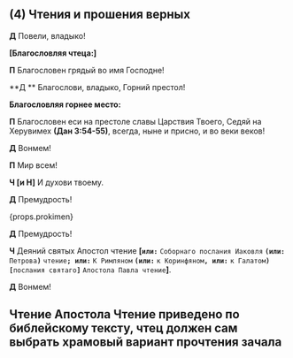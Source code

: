 
<div id="apostol"></div>

## (4) Чтения и прошения верных

**Д** Повели, владыко!

**[Благословляя чтеца:]**

**П** Благословен грядый во имя Господне!

**Д ** Благослови, владыко, Горний престол!

**Благословляя горнее место:**

**П** Благословен еси на престоле славы Царствия Твоего, Седяй на Херувимех
**(Дан 3:54-55)**, всегда, ныне и присно, и во веки веков!

**Д** Вонмем!

**П** Мир всем!

**Ч [и Н]** И духови твоему.

**Д** Премудрость!

<div>{props.prokimen}</div>

**Д** Премудрость!

**Ч** Деяний святых Апостол чтение
**<b>[</b>`или:`** `Соборнаго послания Иаковля`
**`(или:`** `Петрова`**`)`** `чтение`**`; или:`**
`К Римляном` **`(или:`** `к Коринфяном`**`, или:`**
`к Галатом`**`) [`**`послания святаго`**`]`** `Апо­сто­ла Павла чтение`**<b>]</b>**.

**Д** Вонмем!

## Чтение Апостола <Tooltip>Чтение приведено по библейскому тексту, чтец должен сам выбрать храмовый вариант прочтения зачала</Tooltip>
